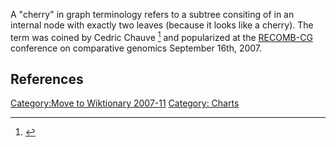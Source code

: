[[Category:Move to Wiktionary 2007-11]]

{{this|graphs|Cherry (disambiguation)}}

A "cherry" in graph terminology refers to a subtree consiting of in an internal node with exactly two leaves (because it looks like a cherry). The term was coined by Cedric Chauve <ref>{{Citation | last1 = Chauve | first1 = Cedric | author1-link = Cedric Chauve
 | last2 = Doyon | first2 = Jean-Philippe | author2-link = Jean-Philippe Doyon
 | last3 = El-Mabrouk | first3 = Nadia | author3-link = Nadia El-Mabrouk
 | contribution = Inferring a Duplication, Speciation and Loss History from a Gene Tree
 | title = RECOMB 2007 International Workshop, RECOMB-CG 2007, San Diego, CA, USA, September 16-18, 2007. Proceedings
 | publisher = Springer Berlin / Heidelberg
 | place = San Diego, CA
 | volume = 4751
 | year = 2007
 | pages = 45-57
 | doi = 10.1007/978-3-540-74960-8
 | url = http://www.springerlink.com/content/978-3-540-74959-2
 | access-date = 2007-9-16}}</ref> and popularized at the [[RECOMB-CG]] conference on comparative genomics September 16th, 2007.

== References ==
{{reflist}}
[[Category: Charts]]